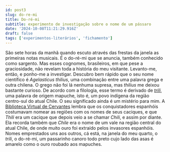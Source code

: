 ```yaml
---
id: post3
slug: do-re-mi
title: Do-ré-mi
subtitle: experimento de investigação sobre o nome de um pássaro
date: '2024-10-08T11:21:29.916Z'
draft: false
tags: ['experimentos-literários', 'fichamento']
---
```


São sete horas da manhã quando escuto através das frestas da janela as primeiras notas musicais. 
É o do-ré-mi que se anuncia, também conhecido como sargento. Mas esses cognomes, brasileiros, 
em que pese a graciosidade, não revelam toda a história do meu visitante. Levanto-me, então, 
e ponho-me a investigar. Descubro bem rápido que o seu nome científico é _Agelasticus thilius_, 
uma combinação entre uma palavra grega e outra chilena. O grego não foi lá nenhuma supresa, mas 
_thilius_ me deixou bastante curioso. De acordo com a filologia, esse termo é derivado de
_[trili](https://www.scielo.cl/scielo.php?script=sci_arttext&pid=S0718-93032010000200008)_, 
uma palavra de origem mapuche, isto é, um povo indígena da região centro-sul do atual Chile. 
O seu significado ainda é um mistério para mim. A [Biblioteca Virtual de Cervantes](https://www.cervantesvirtual.com/obra-visor/la-araucana-ilustraciones--0/html/016456e2-82b2-11df-acc7-002185ce6064_57.html)
lembra que os conquistadores espanhóis costumavam nomear as regiões com os 
nomes de seus caciques, e que _Thili_ era um cacique que depois veio a se chamar _Chili_, 
e assim por diante. Ela recorda também que _Chile_ era o nome de um vale na região central 
do atual Chile, de onde muito ouro foi extraído pelos invasores espanhóis. 
Nomes emprestados uns aos outros, cá está, na janela do meu quarto, o _trili_, o do-ré-mi, 
um passarinho canoro todo preto cujo lado das asas é amarelo como o ouro roubado aos mapuches. 

